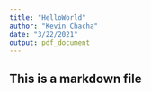 ```yaml
---
title: "HelloWorld"
author: "Kevin Chacha"
date: "3/22/2021"
output: pdf_document
---
```


## This is a markdown file
